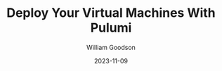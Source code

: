 ---
layout: "../../layouts/blog.astro"
title: Deploy Your Virtual Machines With Pulumi
description: An article about the deploying your vms using pulumi
date: 2023-11-09
author: William Goodson
image: {
    src: "/images/pulumi-deployment/header.jpg",
    alt: "a picture of a desk with a computer"
}
tags: ['IAC', 'DevOps']
---
